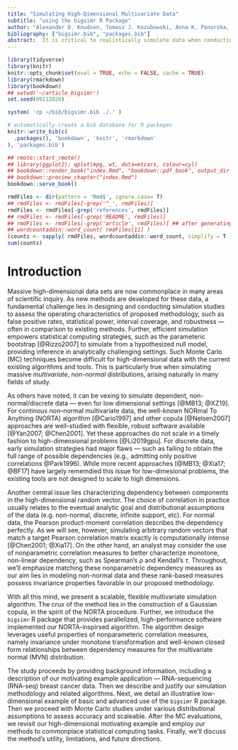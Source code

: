 ```yaml
--- 
title: "Simulating High-Dimensional Multivariate Data"
subtitle: "using the bigsimr R Package"
author: "Alexander D. Knudson, Tomasz J. Kozubowski, Anna K. Panorska, Juli Petereit, and Alfred G. Schissler"
bibliography: ["bigsimr.bib", "packages.bib"]
abstract:  It is critical to realistically simulate data when conducting Monte Carlo studies and methods. But measurements are often correlated and high dimensional in this era of big data, such as data obtained through high-throughput biomedical experiments. Due to computational complexity and a lack of user-friendly software available to simulate these massive multivariate constructions, researchers may resort to simulation designs that posit independence or perform arbitrary data transformations. This greatly diminishes insights into the empirical operating characteristics of any proposed methodology, such as false positive rates, statistical power, interval coverage, and robustness. This article introduces the `bigsimr` R package that provides a flexible, scaleable procedure to simulate high-dimensional random vectors with given marginal characteristics and dependency measures. We'll describe the functions included in the package, including multi-core and graphical-processing-unit accelerated algorithms to simulate random vectors, estimate correlation, and find close positive semi-definite matrices. Finally, we demonstrate the power of `bigsimr` by applying these functions to our motivating dataset --- RNA-sequencing data obtained from breast cancer tumor samples with sample size $n=1212$ patients and dimension $d>1000$.
---
```


<!-- keywords simulation multivariate models high-dimensional data R packages -->

```r
library(tidyverse)
library(knitr)
knitr::opts_chunk$set(eval = TRUE, echo = FALSE, cache = TRUE)
library(rmarkdown)
library(bookdown)
## setwd('~/article_bigsimr')
set.seed(09212020)
```

```r
system( 'cp ~/bib/bigsimr.bib ./.' )
```

```r
# automatically create a bib database for R packages
knitr::write_bib(c(
  .packages(), 'bookdown', 'knitr', 'rmarkdown'
), 'packages.bib')
```

```r
## rmote::start_rmote()
## library(ggplot2); qplot(mpg, wt, data=mtcars, colour=cyl)
## bookdown::render_book("index.Rmd", "bookdown::pdf_book", output_dir = "pdf")
## bookdown::preview_chapter("index.Rmd")
bookdown::serve_book()
```

```r
rmdFiles <- dir(pattern = 'Rmd$', ignore.case= T)
## rmdFiles <- rmdFiles[-grep('^_', rmdFiles)]
rmdFiles <- rmdFiles[-grep('references', rmdFiles)]
## rmdFiles <- rmdFiles[-grep('README', rmdFiles)]
## rmdFiles <- rmdFiles[-grep('article', rmdFiles)] ## after generating a single document
## wordcountaddin::word_count( rmdFiles[11] )
(counts <- sapply( rmdFiles, wordcountaddin::word_count, simplify = T ))
sum(counts)
```

# Introduction

Massive high-dimensional data sets are now commonplace in many areas of scientific inquiry.
As new methods are developed for these data, a fundamental challenge lies in designing and conducting simulation studies to assess the operating characteristics of proposed methodology, such as false positive rates, statistical power, interval coverage, and robustness --- often in comparison to existing methods.
Further, efficient simulation empowers statistical computing strategies, such as the parameteric bootstrap [@Rizzo2007] to simulate from a hypothesized null model, providing inference in analytically challenging settings.
Such Monte Carlo (MC) techniques become difficult for high-dimensional data with the current existing algorithms and tools.
This is particularly true when simulating massive *multivariate*, *non-normal* distributions, arising naturally in many fields of study.

As others have noted, it can be vexing to simulate dependent, non-normal/discrete data ---  even for low dimensional settings [@MB13; @XZ19].
For continous non--normal multivariate data, the well-known NORmal To Anything (NORTA) algorithm [@Cario1997] and other copula [@Nelsen2007] approaches are well-studied with flexible, robust software available [@Yan2007; @Chen2001].
Yet these approaches do not scale in a timely fashion to high-dimensional problems [@Li2019gpu]. 
For discrete data, early simulation strategies had major flaws --- such as failing to obtain the full range of possible dependencies (e.g., admitting only positive correlations @Park1996). 
While more recent approaches [@MB13; @Xia17; @BF17] have largely rememdied this issue for low-dimesional problems, the existing tools are not designed to scale to high dimensions.

Another central issue lies characterizing dependency between components in the high-dimensional random vector.
The choice of correlation in practice usually relates to the eventual analytic goal and distributional assumptions of the data (e.g. non-normal, discrete, infinite support, etc). 
<!-- Here we propose a scheme that ignores the analytic goal --- and, instead, aims to match the empirically-derived estimated correlation data and marginal characteristics.  -->
For normal data, the Pearson product-moment correlation describes the dependency perfectly.
As we will see, however, simulating arbitrary random vectors that match a target Pearson correlation matrix exactly is computationally intense [@Chen2001; @Xia17]. 
On the other hand, an analyst may consider the use of nonparametric correlation measures to better characterize monotone, non-linear dependency, such as Spearman's $\rho$ and Kendall's $\tau$.
Throughout, we'll emphasize matching these nonparametric dependency measures as our aim lies in modeling non-normal data and these rank-based measures possess invariance properties favorable in our proposed methodology.

With all this mind, we present a scalable, flexible multivariate simulation algorithm. 
The crux of the method lies in the construction of a Gaussian copula, in the spirit of the NORTA procedure.
Further, we introduce the `bigsimr` R package that provides parallelized, high-performance software implemented our NORTA-inspirsed algorithm.
The algorithm design leverages useful properties of nonparameteric correlation measures, namely invariance under monotone transformation and well-known closed form relationships between dependency measures for the multivariate normal (MVN) distribution. 

The study proceeds by providing background information, including a description of our motivating example application --- RNA-sequencing (RNA-seq) breast cancer data.
Then we describe and justify our simulation methodology and related algorithms.
Next, we detail an illustrative low-dimensional example of basic and advanced use of the `bigsimr` R package.
Then we proceed with Monte Carlo studies under various distributional assumptions to assess accuracy and scaleable.
After the MC evaluations, we revisit our high-dimensional motivating example and employ our methods to commonplace statistical computing tasks.
Finally, we'll discuss the method's utility, limitations, and future directions.

